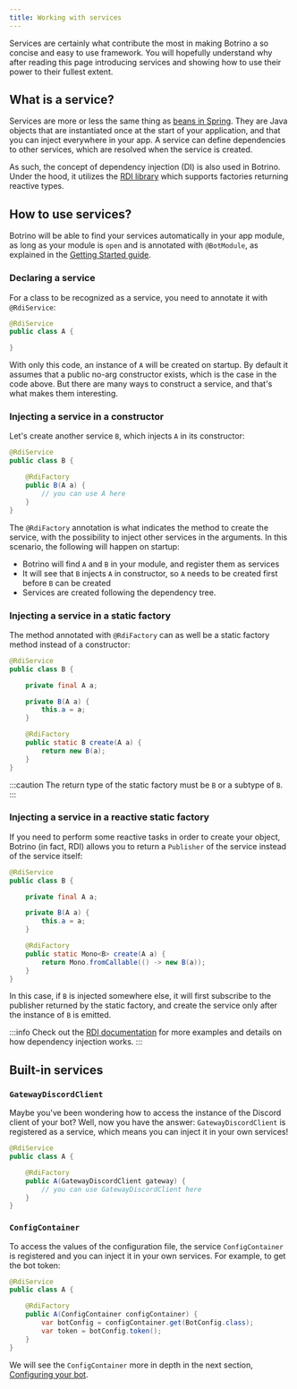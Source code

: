 ```yaml
---
title: Working with services
---
```


Services are certainly what contribute the most in making Botrino a so concise and easy to use framework. You will
hopefully understand why after reading this page introducing services and showing how to use their power to their
fullest extent.

## What is a service?

Services are more or less the same thing
as [beans in Spring](https://docs.spring.io/spring-framework/docs/current/reference/html/core.html#beans). They are Java
objects that are instantiated once at the start of your application, and that you can inject everywhere in your app. A
service can define dependencies to other services, which are resolved when the service is created.

As such, the concept of dependency injection (DI) is also used in Botrino. Under the hood, it utilizes
the [RDI library](https://alex1304.github.io/rdi/docs/intro) which supports factories returning reactive types.

## How to use services?

Botrino will be able to find your services automatically in your app module, as long as your module is `open` and is
annotated with `@BotModule`, as explained in the [Getting Started guide](getting-started.mdx).

### Declaring a service

For a class to be recognized as a service, you need to annotate it with `@RdiService`:

```java
@RdiService
public class A {

}
```

With only this code, an instance of `A` will be created on startup. By default it assumes that a public no-arg
constructor exists, which is the case in the code above. But there are many ways to construct a service, and that's what
makes them interesting.

### Injecting a service in a constructor

Let's create another service `B`, which injects `A` in its constructor:

```java
@RdiService
public class B {

    @RdiFactory
    public B(A a) {
        // you can use A here
    }
}
```

The `@RdiFactory` annotation is what indicates the method to create the service, with the possibility to inject other
services in the arguments. In this scenario, the following will happen on startup:

* Botrino will find `A` and `B` in your module, and register them as services
* It will see that `B` injects `A` in constructor, so `A` needs to be created first before `B` can be created
* Services are created following the dependency tree.

### Injecting a service in a static factory

The method annotated with `@RdiFactory` can as well be a static factory method instead of a constructor:

```java
@RdiService
public class B {

    private final A a;

    private B(A a) {
        this.a = a;
    }

    @RdiFactory
    public static B create(A a) {
        return new B(a);
    }
}
```

:::caution
The return type of the static factory must be `B` or a subtype of `B`.
:::

### Injecting a service in a reactive static factory

If you need to perform some reactive tasks in order to create your object, Botrino (in fact, RDI) allows you to return
a `Publisher` of the service instead of the service itself:

```java
@RdiService
public class B {

    private final A a;

    private B(A a) {
        this.a = a;
    }

    @RdiFactory
    public static Mono<B> create(A a) {
        return Mono.fromCallable(() -> new B(a));
    }
}
```

In this case, if `B` is injected somewhere else, it will first subscribe to the publisher returned by the static
factory, and create the service only after the instance of `B` is emitted.

:::info
Check out the [RDI documentation](https://alex1304.github.io/rdi/docs/intro) for more examples and details on how
dependency injection works.
:::

## Built-in services

### `GatewayDiscordClient`

Maybe you've been wondering how to access the instance of the Discord client of your bot? Well, now you have the
answer: `GatewayDiscordClient` is registered as a service, which means you can inject it in your own services!

```java
@RdiService
public class A {

    @RdiFactory
    public A(GatewayDiscordClient gateway) {
        // you can use GatewayDiscordClient here
    }
}
```

### `ConfigContainer`

To access the values of the configuration file, the service `ConfigContainer` is registered and you can inject it in
your own services. For example, to get the bot token:

```java
@RdiService
public class A {

    @RdiFactory
    public A(ConfigContainer configContainer) {
        var botConfig = configContainer.get(BotConfig.class);
        var token = botConfig.token();
    }
}
```

We will see the `ConfigContainer` more in depth in the next section, [Configuring your bot](configuring-your-bot.mdx).

